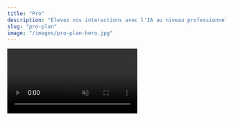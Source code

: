 ```yaml
---
title: "Pro"
description: "Élevez vos interactions avec l'IA au niveau professionnel avec RAG avancé et solutions multimodales"
slug: "pro-plan"
image: "/images/pro-plan-hero.jpg"
---
```


<Frame caption="Votre IA alimentée par vos propres documents">
  <video
    controls
    autoPlay
    muted
    loop
    playsInline
    className="w-full aspect-video rounded-xl"
    src="../public/videos/demo_rag_4k.mp4"
  />
</Frame>
# Forfait Pro : L'IA Boosté par le RAG 🚀

Avec le **Forfait Pro**, transformez votre entreprise grâce à des fonctionnalités IA de pointe : le **RAG avancé** pour des réponses contextuelles basées sur vos documents, et les **solutions multimodales** pour analyser texte, image et audio simultanément. Adapté aux besoins métier complexes, ce forfait offre une intelligence artificielle professionnelle qui booste votre productivité et votre prise de décision.

---

## Fonctionnalités Clés du Forfait Pro

<CardGroup cols={3}>
  <Card title="RAG Avancé" icon="search">
    Recherche et Génération Augmentée : Exploitez votre base de connaissances interne pour des réponses précises, personnalisées et sécurisées.
  </Card>
  <Card title="Analyse Multimodale" icon="eye">
    Traitez simultanément texte, images et audio pour des insights complets, adaptés à vos workflows métier complexes.
  </Card>
  <Card title="Support Prioritaire" icon="headphones">
    Assistance technique dédiée et formation personnalisée pour maximiser l'adoption de l'IA dans votre entreprise.
  </Card>
</CardGroup>

---

## 📋 Processus d'Implémentation

<Steps>
  <Step title="Audit de vos besoins">
    Analyse de vos documents et processus pour identifier les cas d'usage optimaux du RAG et de l'analyse multimodale.
    <Check>Évaluation de la volumétrie de données et des intégrations nécessaires.</Check>
  </Step>
  <Step title="Configuration du RAG">
    Indexation de votre base de connaissances avec vectorisation avancée pour une recherche intelligente.
    <Check>Mise en place de métadonnées pour optimiser la pertinence des réponses.</Check>
  </Step>
  <Step title="Activation Multimodale">
    Intégration des capacités d'analyse texte-image-audio pour des interactions riches.
    <Warning>Assurez-vous de la conformité RGPD pour les données multimédias.</Warning>
  </Step>
  <Step title="Formation et Déploiement">
    Accompagnement de vos équipes et mise en production avec monitoring continu.
  </Step>
</Steps>

---

## 🛠️ Technologies Avancées

<AccordionGroup>
  <Accordion title="Moteurs RAG">
    - **Pinecone/Chroma** : Indexation vectorielle haute performance
    - **LlamaIndex** : Framework de recherche documentaire
    - **Embeddings OpenAI** : Vectorisation sémantique avancée
  </Accordion>
  <Accordion title="Capacités Multimodales">
    - **CLIP** : Compréhension image-texte
    - **Whisper** : Transcription audio professionnelle
    - **Vision Transformers** : Analyse d'images de pointe
  </Accordion>
  <Accordion title="Infrastructure">
    - **Cloudflare Workers AI** : Traitement ultra-rapide
    - **APIs RESTful** : Intégration transparente
    - **Sécurité entreprise** : Chiffrement end-to-end
  </Accordion>
</AccordionGroup>

---

## 📊 Avantages Quantifiés

<CardGroup cols={2}>
  <Card title="Précision Accrue" icon="target">
    **+70% de précision** vs solutions standard grâce au RAG personnalisé
  </Card>
  <Card title="Efficacité Opérationnelle" icon="zap">
    **-50% de temps** passé sur les tâches répétitives
  </Card>
  <Card title="ROI Business" icon="chart-line">
    **Retour sur investissement** en moins de 6 mois
  </Card>
  <Card title="Sécurité Renforcée" icon="shield">
    **Données maîtrisées** : Tout reste sur vos serveurs
  </Card>
</CardGroup>

---

<Update label="Passez au Pro" description="Prêt à révolutionner votre entreprise avec l'IA avancée ?">
  Le Forfait Pro n'est pas qu'un outil, c'est un partenaire stratégique. Découvrez comment le RAG avancé et les solutions multimodales peuvent transformer vos opérations et donner à votre entreprise un avantage concurrentiel décisif.

  <video controls className="w-full aspect-video rounded-xl" src="/videos/pro-demo.mp4" alt="Démonstration du Forfait Pro"></video>
</Update>
